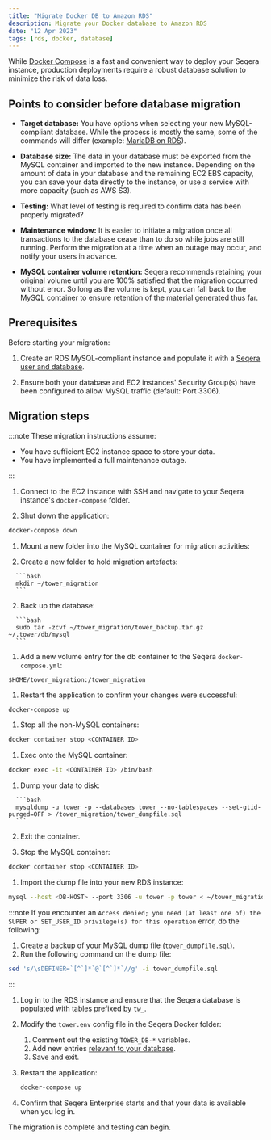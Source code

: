 ```yaml
---
title: "Migrate Docker DB to Amazon RDS"
description: Migrate your Docker database to Amazon RDS
date: "12 Apr 2023"
tags: [rds, docker, database]
---
```


While [Docker Compose](../docker-compose.mdx) is a fast and convenient way to deploy your Seqera instance, production deployments require a robust database solution to minimize the risk of data loss.

## Points to consider before database migration

- **Target database:** You have options when selecting your new MySQL-compliant database. While the process is mostly the same, some of the commands will differ (example: [MariaDB on RDS](../configuration/overview.mdx#seqera-and-redis-databases)).

- **Database size:** The data in your database must be exported from the MySQL container and imported to the new instance. Depending on the amount of data in your database and the remaining EC2 EBS capacity, you can save your data directly to the instance, or use a service with more capacity (such as AWS S3).

- **Testing:** What level of testing is required to confirm data has been properly migrated?

- **Maintenance window:** It is easier to initiate a migration once all transactions to the database cease than to do so while jobs are still running. Perform the migration at a time when an outage may occur, and notify your users in advance.

- **MySQL container volume retention:** Seqera recommends retaining your original volume until you are 100% satisfied that the migration occurred without error. So long as the volume is kept, you can fall back to the MySQL container to ensure retention of the material generated thus far.

## Prerequisites

Before starting your migration:

1.  Create an RDS MySQL-compliant instance and populate it with a [Seqera user and database](../configuration/overview.mdx#seqera-and-redis-databases).

1.  Ensure both your database and EC2 instances' Security Group(s) have been configured to allow MySQL traffic (default: Port 3306).

## Migration steps

:::note
These migration instructions assume:

- You have sufficient EC2 instance space to store your data.
- You have implemented a full maintenance outage.

:::

1.  Connect to the EC2 instance with SSH and navigate to your Seqera instance's `docker-compose` folder.

1.  Shut down the application:

   ```bash
   docker-compose down
   ```

1.  Mount a new folder into the MySQL container for migration activities:

   1.  Create a new folder to hold migration artefacts:

      ```bash
      mkdir ~/tower_migration
      ```

   2.  Back up the database:

      ```bash
      sudo tar -zcvf ~/tower_migration/tower_backup.tar.gz ~/.tower/db/mysql
      ```

1.  Add a new volume entry for the db container to the Seqera `docker-compose.yml`:

   ```
   $HOME/tower_migration:/tower_migration
   ```

1.  Restart the application to confirm your changes were successful:

   ```bash
   docker-compose up
   ```

1.  Stop all the non-MySQL containers:

   ```bash
   docker container stop <CONTAINER ID>
   ```

1.  Exec onto the MySQL container:

   ```bash
   docker exec -it <CONTAINER ID> /bin/bash
   ```

   1.  Dump your data to disk:

      ```bash
      mysqldump -u tower -p --databases tower --no-tablespaces --set-gtid-purged=OFF > /tower_migration/tower_dumpfile.sql
      ```

   2.  Exit the container.

1.  Stop the MySQL container:

   ```bash
   docker container stop <CONTAINER ID>
   ```

1.  Import the dump file into your new RDS instance:

   ```bash
   mysql --host <DB-HOST> --port 3306 -u tower -p tower < ~/tower_migration/tower_dumpfile.sql
   ```

   :::note
   If you encounter an `Access denied; you need (at least one of) the SUPER or SET_USER_ID privilege(s) for this operation` error, do the following:

   1.  Create a backup of your MySQL dump file (`tower_dumpfile.sql`).
   2.  Run the following command on the dump file:

   ```bash
   sed 's/\sDEFINER=`[^`]*`@`[^`]*`//g' -i tower_dumpfile.sql
   ```

   :::

1.  Log in to the RDS instance and ensure that the Seqera database is populated with tables prefixed by `tw_`.

1.  Modify the `tower.env` config file in the Seqera Docker folder:

    1.  Comment out the existing `TOWER_DB-*` variables.
    2.  Add new entries [relevant to your database](../configuration/overview.mdx#seqera-and-redis-databases).
    3.  Save and exit.

1.  Restart the application:

    ```bash
    docker-compose up
    ```

1.  Confirm that Seqera Enterprise starts and that your data is available when you log in.

The migration is complete and testing can begin.
